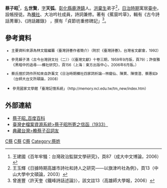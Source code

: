 {{Infobox Hokkien name
| title                =蔡子昭
| hanji                =蔡子昭
| poj                  =Chhòa Chú-chiau
| hanlo                =
| tl                   =Tshuà Tsú-tsiau
| bp                   =
| hokkienipa           =
|
| hanjiborn            =世賢
| pojborn              =Sè-hiân
| hanloborn            =
| tlborn               =Sè-hiân
| bpborn               =
| hokkienipaborn       =
|
| hanjicourtesy        =天弧
| pojcourtesy          =Thian-hô͘
| hanlocourtesy        =
| tlcourtesy           =Thian-hôo
| bpcourtesy           =
| hokkienipacourtesy   =
}}
'''蔡子昭'''{{BD|1888年||1936年||}}<ref>王建國《百年牢騷：台灣政治監獄文學研究》，頁87（成大中文博論，2006）</ref>，[[名|名]]'''世賢'''，[[表字|字]]'''天弧'''。[[彰化縣|彰化縣]][[鹿港鎮|鹿港鎮]]人。[[洪棄生|洪棄生]]弟子<ref>王玉輝《日據時期高雄市詩社和詩人之研究——以旗津吟社為例》，頁13（中山大學中文碩論，2003）</ref>，[[台灣日治時期|日治時期]]寓居[[臺中|臺中]]，設帳授徒。為[[櫟社|櫟社]]、大冶吟社成員，詩詞兼修。著有《蕉窗吟草》，輯有《古今詩話菁華》、《詩話雜錄》 ，撰有「貞節坊重修碑記」<ref>曾進豐〈許天奎《鐵峰詩話述論》〉，該文註13（高雄師大學報，2006）</ref>。

==參考資料==
<small><references/>

*主要資料來源為林文龍編纂〈臺灣詩薈作者簡介〉（附於《臺灣詩薈》，台灣省文獻會，1992）

*參見賴子清〈古今台灣詩文社（二）〉（《臺灣文獻》十卷三期，1959年9月版，頁79）；許俊雅《黑暗中的追尋──櫟社研究》，頁156（上海：東方出版中心，2006年6月版。）

*蔡氏擅於詞作所知來自許薰文《日治時期櫟社四家詞析論--林癡仙、陳貫、陳懷澄、蔡惠如》（台師大台文所碩論，2008）

*參見國家文學館「臺灣記憶系統」（http://memory.ncl.edu.tw/tm_new/index.htm）{{dead link|date=2018年4月 |bot=InternetArchiveBot |fix-attempted=yes }}</small>
==外部連結==
*[http://baike.baidu.com/view/14700824.htm 蔡子昭_百度百科]
*[http://tais.ith.sinica.edu.tw/sinicafrsFront/item_1.jsp?xmlId=0000064261 臺灣史檔案資源系統>蔡子昭所寄之信函（1933）]
*[http://catalog.digitalarchives.tw/item/00/59/09/15.html 典藏台灣>輓蔡子召詞友]
{{台灣人小作品}}

[[Category:台灣日治時期作家|C蔡]]
[[Category:台灣詩人|C蔡]]
[[Category:鹿港人|C蔡]]
[[Category:蔡姓|Category:蔡姓]]